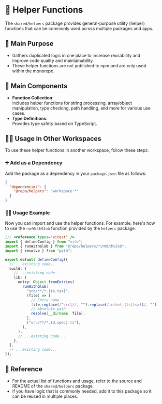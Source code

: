 # 🧰 Helper Functions

The `shared/helpers` package provides general-purpose utility (helper) functions that can be commonly used across multiple packages and apps.

## 🎯 Main Purpose

- Gathers duplicated logic in one place to increase reusability and improve code quality and maintainability.
- These helper functions are not published to npm and are only used within the monorepo.

## 📁 Main Components

- **Function Collection**:  
  Includes helper functions for string processing, array/object manipulation, type checking, path handling, and more for various use cases.
- **Type Definitions**:  
  Provides type safety based on TypeScript.

## 🧑‍💻 ️Usage in Other Workspaces

To use these helper functions in another workspace, follow these steps:

### ➕ Add as a Dependency

Add the package as a dependency in your `package.json` file as follows:

```json
{
  "dependencies": {
    "@repo/helpers": "workspace:*"
  }
}
```

### 🧑‍💻️ Usage Example

Now you can import and use the helper functions. For example, here's how to use the `runWithGlob` function provided by the `helpers` package:

```typescript filename="packages/browser-utils/vite.config.ts"
/// <reference types="vitest" />
import { defineConfig } from "vite";
import { runWithGlob } from "@repo/helpers/runWithGlob";
import { resolve } from "path";

export default defineConfig({
  // ...existing code...
  build: {
    // ...existing code...
    lib: {
      entry: Object.fromEntries(
        runWithGlob(
          "src/**/*.{ts,tsx}",
          (file) => [
            // Entry name
            file.replace(/^src\//, "").replace(/index\.(ts|tsx)$/, ""),
            // Absolute path
            resolve(__dirname, file),
          ],
          ["src/**/*.{d,spec}.ts"],
        ),
      ),
      // ...existing code...
    },
  },
  // ...existing code...
});
```

## 📌 Reference

- For the actual list of functions and usage, refer to the source and README of the `shared/helpers` package.
- If you have logic that is commonly needed, add it to this package so it can be reused in multiple places.